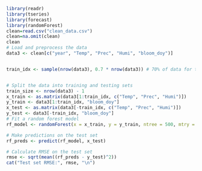 ```{r}
library(readr)
library(tseries)
library(forecast)
library(randomForest)
clean=read.csv("clean_data.csv")
clean=na.omit(clean)
clean
# Load and preprocess the data
data3 <- clean[c("year", "Temp", "Prec", "Humi", "bloom_doy")]


train_idx <- sample(nrow(data3), 0.7 * nrow(data3)) # 70% of data for training


# Split the data into training and testing sets
train_size <- nrow(data3) - 1
x_train <- as.matrix(data3[1:train_idx, c("Temp", "Prec", "Humi")])
y_train <- data3[1:train_idx, "bloom_doy"]
x_test <- as.matrix(data3[-train_idx, c("Temp", "Prec", "Humi")])
y_test <- data3[-train_idx, "bloom_doy"]
# Fit a random forest model
rf_model <- randomForest(x = x_train, y = y_train, ntree = 500, mtry = 2)

# Make predictions on the test set
rf_preds <- predict(rf_model, x_test)

# Calculate RMSE on the test set
rmse <- sqrt(mean((rf_preds - y_test)^2))
cat("Test set RMSE:", rmse, "\n")
```

